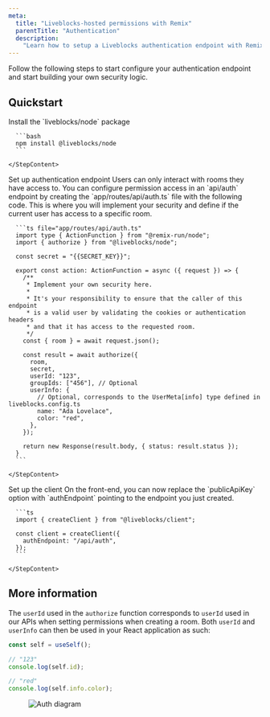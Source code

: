 ```yaml
---
meta:
  title: "Liveblocks-hosted permissions with Remix"
  parentTitle: "Authentication"
  description:
    "Learn how to setup a Liveblocks authentication endpoint with Remix"
---
```


Follow the following steps to start configure your authentication endpoint and
start building your own security logic.

## Quickstart

<Steps>
  <Step>
    <StepTitle>Install the `liveblocks/node` package</StepTitle>
    <StepContent>

      ```bash
      npm install @liveblocks/node
      ```

    </StepContent>

  </Step>
  <Step>
    <StepTitle>Set up authentication endpoint</StepTitle>
    <StepContent>
      Users can only interact with rooms they have access to. You can
      configure permission access in an `api/auth` endpoint by
      creating the `app/routes/api/auth.ts` file with the
      following code. This is where you will implement your security and
      define if the current user has access to a specific room.

      ```ts file="app/routes/api/auth.ts"
      import type { ActionFunction } from "@remix-run/node";
      import { authorize } from "@liveblocks/node";

      const secret = "{{SECRET_KEY}}";

      export const action: ActionFunction = async ({ request }) => {
        /**
         * Implement your own security here.
         *
         * It's your responsibility to ensure that the caller of this endpoint
         * is a valid user by validating the cookies or authentication headers
         * and that it has access to the requested room.
         */
        const { room } = await request.json();

        const result = await authorize({
          room,
          secret,
          userId: "123",
          groupIds: ["456"], // Optional
          userInfo: {
            // Optional, corresponds to the UserMeta[info] type defined in liveblocks.config.ts
            name: "Ada Lovelace",
            color: "red",
          },
        });

        return new Response(result.body, { status: result.status });
      }
      ```

    </StepContent>

  </Step>
  <Step lastStep>
    <StepTitle>Set up the client</StepTitle>
    <StepContent>
      On the front-end, you can now replace the `publicApiKey`
      option with `authEndpoint` pointing to the endpoint you
      just created.

      ```ts
      import { createClient } from "@liveblocks/client";

      const client = createClient({
        authEndpoint: "/api/auth",
      });
      ```

    </StepContent>

  </Step>
</Steps>

## More information

The `userId` used in the `authorize` function corresponds to `userId` used in
our APIs when setting permissions when creating a room. Both `userId` and
`userInfo` can then be used in your React application as such:

```ts
const self = useSelf();

// "123"
console.log(self.id);

// "red"
console.log(self.info.color);
```

<Figure>
  <Image
    src="/assets/auth-diagram.png"
    alt="Auth diagram"
    width={768}
    height={576}
  />
</Figure>
